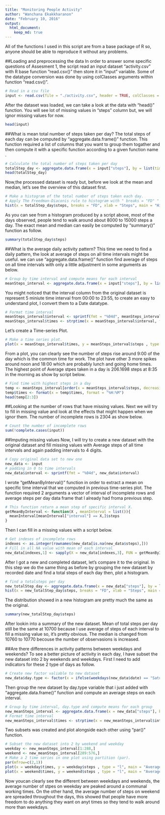 ```yaml
---
title: "Monitoring People Activity"
author: "Wanchana Ekakkharanon"
date: "February 10, 2016"
output: 
  html_document:
    keep_md: true
---
```

All of the functions I used in this script are from a base package of R so, anyone should be able to reproduce it without any problems.

##Loading and preprocessing the data
In order to answer some specific questions of Assesment 1, the script read an input dataset "activity.csv" with R base function "read.csv()"
then store it in "input" variable. Some of the datatype conversion was done by using colClasses arguments within function "read.csv()".

```r
# Read in a csv file
input <- read.csv(file = "./activity.csv", header = TRUE, colClasses = c("numeric", "Date", "numeric"))
```

After the dataset was loaded, we can take a look at the data with "head()" function. You will see lot of missing values in "steps" column but, 
we will ignor missing values for now.

```r
head(input)
```

##What is mean total number of steps taken per day?
The total steps of each day can be computed by "aggregate.data.frame()" function. This function required a list of columns that you want to group them togather and then compute it with a specific function according to a given function name .

```r
# Calculate the total number of steps taken per day
totalStep_day <- aggregate.data.frame(x = input["steps"], by = list(times = input$date), FUN = sum)
head(totalStep_day)
```

Now,the processed dataset is ready but, before we look at the mean and median, let's see the overview of this dataset first.

```r
# Make a histogram of the total number of steps taken each day.
# Apply The Freedman-Diaconis rule to histogram with " breaks = "FD" " (without outer quotation).
hist(x = totalStep_day$steps, breaks = "FD", xlab = "Steps", main = "Histogram of Steps per Day")
```

As you can see from a histogram produced by a script above, most of the days observed, people tend to walk around about 8000 to 15000 steps a day. The exact mean and median can easily be computed by "summary()" function as follow.

```r
summary(totalStep_day$steps)
```

##What is the average daily activity pattern?
This time we need to find a daily pattern, the look at average of steps on all time intervals might be useful. we can use "aggregate.data.frame()" function find average of steps on all time intervals with only a little adjustment in some arguments as below.

```r
# Group by time interval and compute means for each interval
meanSteps_interval <- aggregate.data.frame(x = input["steps"], by = list(interval = input$interval), FUN = mean, na.rm = TRUE)
```

You might noticed that the interval column from the original dataset is represent 5 miniute time interval from 00:00 to 23:55, to create an easy to understand plot, I convert them to a Date datatype.

```r
# Format time interval
meanSteps_interval$interval <- sprintf(fmt = "%04d", meanSteps_interval$interval)
meanSteps_interval$times <- strptime(x = meanSteps_interval$interval, format = "%H%M")
```

Let's create a Time-series Plot.

```r
# Make a time series plot.
plot(x = meanSteps_interval$times, y = meanSteps_interval$steps , type = "l", main = "Average Steps Taken in a Day", xlab = "Times", ylab = "Average Steps")
```

From a plot, you can clearly see the number of steps rise around 9:00 of the day which is the common time for work. The plot have other 3 more spikes around noon and 18:00 which are probably lunch and going home times. The highest point of Average stpes taken in a day is 206.1698 steps at 8:35 in the morning as show by script below.

```r
# Find time with highest steps in a day
temp <- meanSteps_interval[order(x = meanSteps_interval$steps, decreasing = TRUE), ]
temp$times <- format(x = temp$times, format = "%H:%M")
head(temp[2:3])
```

##Looking at the number of rows that have missing values. 
Next we will try to fill in missing value and look at the effects that might happen when we ignor them. The number of incomplete rows is 2304 as show below.
```r
# Count the number of incomplete rows
sum(!complete.cases(input))
```

##Imputing missing values
Now, I will try to create a new dataset with the original dataset and fill missing values with Average steps of all time intervals and again padding intervals to 4 digits. 
```r
# Copy original data set to new one
new_data <- input
# padding in 0 to time intervals
new_data$interval <- sprintf(fmt = "%04d", new_data$interval)
```

I wrote "getMeanByInterval()" function in order to extract a mean on specific time interval that we computed in previous time-series plot. The function required 2 arguments a vector of interval of incomplete rows and average steps per day data frame that I already had froma previous step.
```r
# This function return a mean step of specific interval X.
getMeanByInterval <- function(X , meanInterval = list()){
  meanInterval[meanInterval["interval"] == X,]$steps
}
```

Then I can fill in a missing values with a script below.
```r
# Get indeses of incomplete rows
indexes <- as.integer(rownames(new_data[is.na(new_data$steps),]))
# Fill in all NA value with mean of each interval
new_data[indexes,1] <- sapply(X = new_data[indexes,3], FUN = getMeanByInterval, meanSteps_interval)
```

After I got a new and completed dataset, let's compare it to the original. In this step we do the same thing as before by grouping the new dataset by recorded date and find a total steps of each day then, plot a histogram.
```r
# find a totalsteps per day
new_totalStep_day <- aggregate.data.frame(x = new_data["steps"], by = list(times = new_data$date), FUN = sum)
hist(x = new_totalStep_day$steps, breaks = "FD", xlab = "Steps", main = "Histogram of Steps per Day (New Dataset)")
```

The distribution showed in a new histogram are pretty much the same as the original.
```r
summary(new_totalStep_day$steps)
```

After lookin into a summary of the new dataset. Mean of total steps per day still be the same at 10700 because I use average of steps of each interval to fill a missing value so, it's pretty obvious. The median is changed from 10760 to 10770 becouse the number of observasions is increased.

##Are there differences in activity patterns between weekdays and weekends?
To see a better picture of activity in each day, I have subset the new dataset into 2 by weekends and weekdays. First I need to add indicators for these 2 type of days as follow.
```r
# Create new factor valiable to new dataset
new_data$day.type <- factor(x = ifelse(weekdays(new_data$date) == "Saturday" | weekdays(new_data$date) == "Sunday", yes = "Weekend", no = "weekday"))
```

Then group the new dataset by day.type  variable that i just added with "aggregate.data.frame()" function and compute an average steps on each interval.
```r
# Group by time interval, day.type and compute means for each group
new_meanSteps_interval <- aggregate.data.frame(x = new_data["steps"], by = list(interval = new_data$interval, day.type = new_data$day.type), FUN = mean)
# Format time interval
new_meanSteps_interval$times <- strptime(x = new_meanSteps_interval$interval, format = "%H%M")
```

Two subsets was created and plot alongside each other using "par()" function. 
```r
# Subset the new dataset into 2 by weekend and weekday
weekday <- new_meanSteps_interval[1:288,]
weekend <- new_meanSteps_interval[289:576,]
# Make a 2 time series in one plot using partition (par).
par(mfrow=c(2,1))
plot(x = weekday$times, y = weekday$steps , type = "l", main = "Average Steps Taken in Weekdays", xlab = "Times", ylab = "Average Steps", ylim = range(c(weekday$steps, weekend$steps)))
plot(x = weekend$times, y = weekend$steps , type = "l", main = "Average Steps Taken in a Weekends", xlab = "Times", ylab = "Average Steps", ylim = range(c(weekday$steps, weekend$steps)))
```

Now youcan clearly see the different between weekdays and weekends, the average number of stpes on weekday are peaked around a communal working times. On the other hand, the average number of steps on weekend are spreaded throughout the days, this showed that people have more freedom to do anything they want on anyt times so they tend to walk around more than weekdays.
